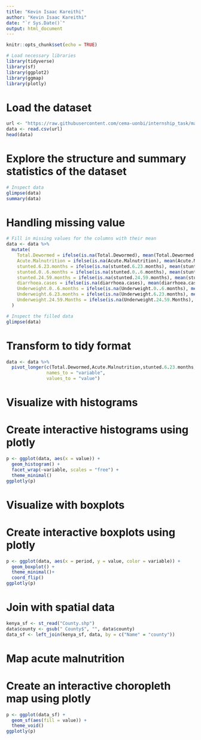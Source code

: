 ```yaml
---
title: "Kevin Isaac Kareithi"
author: "Kevin Isaac Kareithi"
date: "`r Sys.Date()`"
output: html_document
---
```


```r
knitr::opts_chunk$set(echo = TRUE)
```
```r
# Load necessary libraries
library(tidyverse) 
library(sf)
library(ggplot2)
library(ggmap)
library(plotly)
```
# Load the dataset
```R
url <- "https://raw.githubusercontent.com/cema-uonbi/internship_task/main/data/cema_internship_task_2023.csv"
data <- read.csv(url)
head(data)
```
# Explore the structure and summary statistics of the dataset
```R
# Inspect data 
glimpse(data)
summary(data)
```
# Handling missing value
```R
# Fill in missing values for the columns with their mean
data <- data %>%
  mutate(
    Total.Dewormed = ifelse(is.na(Total.Dewormed), mean(Total.Dewormed, na.rm = TRUE), Total.Dewormed),
    Acute.Malnutrition = ifelse(is.na(Acute.Malnutrition), mean(Acute.Malnutrition, na.rm = TRUE), Acute.Malnutrition),
    stunted.6.23.months = ifelse(is.na(stunted.6.23.months), mean(stunted.6.23.months, na.rm = TRUE), stunted.6.23.months),
    stunted.0..6.months = ifelse(is.na(stunted.0..6.months), mean(stunted.0..6.months, na.rm = TRUE), stunted.0..6.months),
    stunted.24.59.months = ifelse(is.na(stunted.24.59.months), mean(stunted.24.59.months, na.rm = TRUE), stunted.24.59.months),
    diarrhoea.cases = ifelse(is.na(diarrhoea.cases), mean(diarrhoea.cases, na.rm = TRUE), diarrhoea.cases),
    Underweight.0..6.months = ifelse(is.na(Underweight.0..6.months), mean(Underweight.0..6.months, na.rm = TRUE), Underweight.0..6.months),
    Underweight.6.23.months = ifelse(is.na(Underweight.6.23.months), mean(Underweight.6.23.months, na.rm = TRUE), Underweight.6.23.months),
    Underweight.24.59.Months = ifelse(is.na(Underweight.24.59.Months), mean(Underweight.24.59.Months, na.rm = TRUE), Underweight.24.59.Months)
  )

# Inspect the filled data
glimpse(data)
```
# Transform to tidy format
```R
data <- data %>% 
  pivot_longer(c(Total.Dewormed,Acute.Malnutrition,stunted.6.23.months,stunted.0..6.months,stunted.24.59.months,diarrhoea.cases,Underweight.0..6.months,Underweight.6.23.months,Underweight.24.59.Months), 
               names_to = "variable", 
               values_to = "value")
```
# Visualize with histograms
# Create interactive histograms using plotly
```R
p <- ggplot(data, aes(x = value)) +
  geom_histogram() +
  facet_wrap(~variable, scales = "free") +
  theme_minimal()
ggplotly(p)
```

# Visualize with boxplots
# Create interactive boxplots using plotly
```R
p <- ggplot(data, aes(x = period, y = value, color = variable)) + 
  geom_boxplot() +
  theme_minimal()+
  coord_flip()
ggplotly(p)
```

# Join with spatial data
```R
kenya_sf <- st_read("County.shp")
data$county <- gsub(" County$", "", data$county)
data_sf <- left_join(kenya_sf, data, by = c("Name" = "county"))
```
# Map acute malnutrition
# Create an interactive choropleth map using plotly
```R
p <- ggplot(data_sf) +
  geom_sf(aes(fill = value)) +
  theme_void()
ggplotly(p)
```